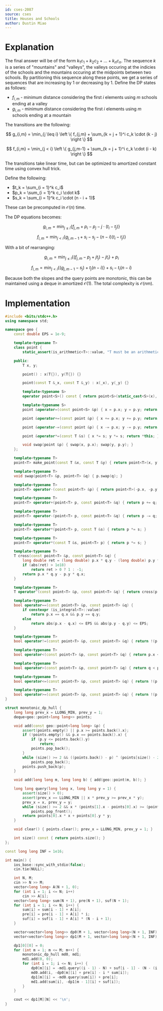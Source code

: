 ```yaml
---
id: cses-2087
source: cses
title: Houses and Schools
author: Dustin Miao
---
```

# Explanation

The final answer will be of the form $k_1 c_1 + k_2 c_2 + \dots + k_n c_n$. The sequence $k$ is a series of "mountains" and "valleys", the valleys occuring at the indicies of the schools and the mountains occuring at the midpoints between two schools. By partitioning this sequence along these points, we get a series of sequences that are increasing by $1$ or decreasing by $1$. Define the DP states as follows:

- $f_{i,m}$ - minimum distance considering the first $i$ elements using $m$ schools ending at a valley
- $g_{i,m}$ - minimum distance considering the first $i$ elements using $m$ schools ending at a mountain

The transitions are the following:

$$
g_{i,m} = \min_{j \leq i} \left \{ f_{j,m} + \sum_{k = j + 1}^i c_k \cdot (k - j) \right \}
$$

$$
f_{i,m} = \min_{j < i} \left \{ g_{j,m-1} + \sum_{k = j + 1}^i c_k \cdot (i - k) \right \}
$$

The transitions take linear time, but can be optimized to amortized constant time using convex hull trick.

Define the following:

- $t_k = \sum_{i = 1}^k c_i$
- $p_k = \sum_{i = 1}^k c_i \cdot k$
- $s_k = \sum_{i = 1}^k c_i \cdot (n - i + 1)$

These can be precomputed in $\mathcal{O}(n)$ time.

The DP equations becomes:

$$
g_{i,m} = \min_{j \leq i} \left \{ f_{j,m} + p_i - p_j - j \cdot (t_i - t_j) \right \}
$$

$$
f_{i,m} = \min_{j < i} \left \{ g_{j,m-1} + s_i - s_j - (n - i)(t_i - t_j) \right \}
$$

With a bit of rearranging:

$$
g_{i,m} = \min_{j \leq i} \left \{ (f_{j,m} - p_j + jt_j) - jt_i \right \} + p_i
$$

$$
f_{i,m} = \min_{j < i} \left \{ (g_{j,m-1} - s_j) + t_j(n - i) \right \} + s_i - t_i(n - i)
$$

Because both the slopes and the query points are monotonic, this can be maintained using a deque in amortized $\mathcal{O}(1)$. The total complexity is $\mathcal{O}(nm)$.

# Implementation

<LanguageSection>

<CPPSection>

```cpp
#include <bits/stdc++.h>
using namespace std;

namespace geo {
	const double EPS = 1e-9;

	template<typename T>
	class point {
		static_assert(is_arithmetic<T>::value, "T must be an arithmetic type");

	public:
		T x, y;

		point() : x(T{}), y(T{}) {}

		point(const T &_x, const T &_y) : x(_x), y(_y) {}

		template<typename S>
		operator point<S>() const { return point<S>(static_cast<S>(x), static_cast<S>(y)); }

		template<typename S>
		point &operator=(const point<S> &p) { x = p.x; y = p.y; return *this; }

		point &operator+=(const point &p) { x += p.x; y += p.y; return *this; }

		point &operator-=(const point &p) { x -= p.x; y -= p.y; return *this; }

		point &operator*=(const T &s) { x *= s; y *= s; return *this; }

		void swap(point &p) { swap(x, p.x); swap(y, p.y); }
	};

	template<typename T>
	point<T> make_point(const T &x, const T &y) { return point<T>(x, y); }

	template<typename T>
	void swap(point<T> &p, point<T> &q) { p.swap(q); }

	template<typename T>
	point<T> operator-(const point<T> &p) { return point<T>(-p.x, -p.y); }

	template<typename T>
	point<T> operator+(point<T> p, const point<T> &q) { return p += q; }

	template<typename T>
	point<T> operator-(point<T> p, const point<T> &q) { return p -= q; }

	template<typename T>
	point<T> operator*(point<T> p, const T &s) { return p *= s; }

	template<typename T>
	point<T> operator*(const T &s, point<T> p) { return p *= s; }

	template<typename T>
	T cross(const point<T> &p, const point<T> &q) {
		long double ret = (long double) p.x * q.y - (long double) p.y * q.x;
		if (abs(ret) > 1e18)
			return ret > 0 ? 1 : -1;
		return p.x * q.y - p.y * q.x;
	}

	template<typename T>
	T operator^(const point<T> &p, const point<T> &q) { return cross(p, q); }

	template<typename T>
	bool operator==(const point<T> &p, const point<T> &q) {
		if constexpr (is_integral<T>::value)
			return p.x == q.x && p.y == q.y;
		else
			return abs(p.x - q.x) <= EPS && abs(p.y - q.y) <= EPS;
	}

	template<typename T>
	bool operator!=(const point<T> &p, const point<T> &q) { return !(p == q); }

	template<typename T>
	bool operator<(const point<T> &p, const point<T> &q) { return p.x < q.x || (p.x == q.x && p.y < q.y); }

	template<typename T>
	bool operator>(const point<T> &p, const point<T> &q) { return q < p; }

	template<typename T>
	bool operator<=(const point<T> &p, const point<T> &q) { return !(p > q); }

	template<typename T>
	bool operator>=(const point<T> &p, const point<T> &q) { return !(p < q); }
}

struct monotonic_dp_hull {
	long long prev_x = LLONG_MIN, prev_y = 1;
	deque<geo::point<long long>> points;

	void add(const geo::point<long long> &p) {
		assert(points.empty() || p.x >= points.back().x);
		if (!points.empty() && p.x == points.back().x) {
			if (p.y <= points.back().y)
				return;
			points.pop_back();
		}
		while (size() >= 2 && ((points.back() - p) ^ (points[size() - 2] - points.back())) <= 0)
			points.pop_back();
		points.push_back(p);
	}

	void add(long long m, long long b) { add(geo::point(m, b)); }

	long long query(long long x, long long y = 1) {
		assert(size() > 0);
		assert(prev_x == LLONG_MIN || x * prev_y >= prev_x * y);
		prev_x = x, prev_y = y;
		while (size() >= 2 && x * (points[1].x - points[0].x) >= (points[0].y - points[1].y) * y)
			points.pop_front();
		return points[0].x * x + points[0].y * y;
	}

	void clear() { points.clear(); prev_x = LLONG_MIN, prev_y = 1; }

	int size() const { return points.size(); }
};

const long long INF = 1e16;

int main() {
	ios_base::sync_with_stdio(false);
	cin.tie(NULL);

	int N, M;
	cin >> N >> M;
	vector<long long> A(N + 1, 0);
	for (int i = 1; i <= N; i++)
		cin >> A[i];
	vector<long long> sum(N + 1), pre(N + 1), suf(N + 1);
	for (int i = 1; i <= N; i++) {
		sum[i] = sum[i - 1] + A[i];
		pre[i] = pre[i - 1] + A[i] * i;
		suf[i] = suf[i - 1] + A[i] * (N - i + 1);
	}

	vector<vector<long long>> dp0(M + 1, vector<long long>(N + 1, INF));
	vector<vector<long long>> dp1(M + 1, vector<long long>(N + 1, INF));

	dp1[0][0] = 0;
	for (int m = 1; m <= M; m++) {
		monotonic_dp_hull md0, md1;
		md1.add(0, 0);
		for (int i = 1; i <= N; i++) {
			dp0[m][i] = -md1.query((i - 1) - N) + suf[i - 1] - (N - (i - 1)) * sum[i - 1];
			md0.add(i, -dp0[m][i] + pre[i] - i * sum[i]);
			dp1[m][i] = -md0.query(sum[i]) + pre[i];
			md1.add(sum[i], -dp1[m - 1][i] + suf[i]);
		}
	}

	cout << dp1[M][N] << '\n';
}
```

</CPPSection>

</LanguageSection>
